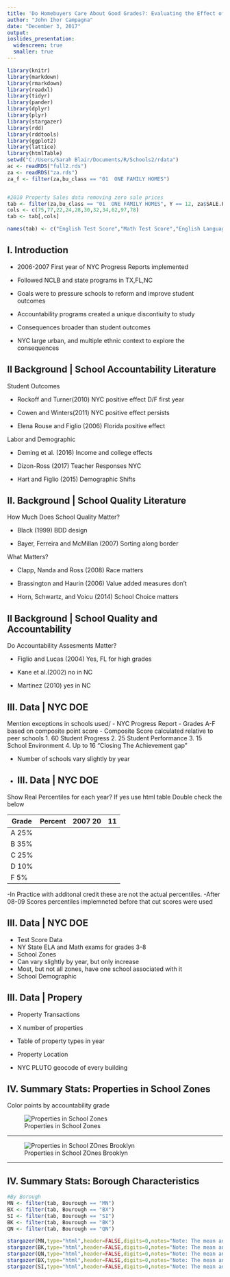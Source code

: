 ```yaml
---
title: 'Do Homebuyers Care About Good Grades?: Evaluating the Effect of NYC School Accountability Program on Housing Values'
author: "John Ihor Campagna"
date: "December 3, 2017"
output:
ioslides_presentation: 
  widescreen: true
  smaller: true
---
```


```r
library(knitr)
library(markdown)
library(rmarkdown)
library(readxl)
library(tidyr)
library(pander)
library(dplyr)
library(plyr)
library(stargazer)
library(rdd)
library(rddtools)
library(ggplot2)
library(lattice)
library(htmlTable)
setwd("C:/Users/Sarah Blair/Documents/R/Schools2/rdata")
ac <- readRDS("full2.rds")
za <- readRDS("za.rds")
za_f <- filter(za,bu_class == "01  ONE FAMILY HOMES")


#2010 Property Sales data removing zero sale prices
tab <- filter(za,bu_class == "01  ONE FAMILY HOMES", Y == 12, za$SALE.PRICE > 1000, za$SALE.PRICE < 3000000)
cols <- c(75,77,22,24,28,30,32,34,62,97,78)
tab <- tab[,cols]

names(tab) <- c("English Test Score","Math Test Score","English Language Learners Percent","Special Education Percent","Asian Percent","Black Percent","Hispanic Percent","White Percent","Accountability Grade","Sale Price", "Bourough")

```



## I. Introduction


- 2006-2007 First year of NYC Progress Reports implemented

- Followed NCLB and state programs in TX,FL,NC

- Goals were to pressure schools to reform and improve student outcomes

- Accountability programs created a unique discontiuity to study

- Consequences broader than student outcomes

- NYC large urban, and multiple ethnic context to explore the consequences

## II Background | School Accountability Literature


Student Outcomes

- Rockoff and Turner(2010) NYC positive effect D/F first year

- Cowen and Winters(2011) NYC positive effect persists

- Elena Rouse and Figlio (2006) Florida positive effect

Labor and Demographic

- Deming et al. (2016) Income and college effects

- Dizon-Ross (2017) Teacher Responses NYC

- Hart and Figlio (2015) Demographic Shifts


## II. Background | School Quality Literature


How Much Does School Quality Matter?

- Black (1999) BDD design

- Bayer, Ferreira and McMillan (2007) Sorting along border

What Matters?

- Clapp, Nanda and Ross (2008) Race matters

- Brassington and Haurin (2006) Value added measures don't

- Horn, Schwartz, and Voicu (2014) School Choice matters

## II Background | School Quality and Accountability


Do Accountability Assesments Matter?

- Figlio and Lucas (2004) Yes, FL for high grades

- Kane et al.(2002) no in NC

- Martinez (2010) yes in NC

## III. Data | NYC DOE 
Mention exceptions in schools used/
- NYC Progress Report
- Grades A-F based on composite point score 
- Composite Score calculated relative to peer schools
1. 60 Student Progress
2. 25 Student Performance
3. 15 School Environment
4. Up to 16 "Closing The Achievement gap"

- Number of schools vary slightly by year
-
## III. Data | NYC DOE 

Show Real Percentiles for each year? If yes use html table
Double check the below

Grade	Percent 2007 2011
----- --------- ------ ----
A 25%
B 35%
C 25% 
D 10%
F 5%

-In Practice with additonal credit these are not the actual percentiles.
-After 08-09 Scores percentiles implemneted before that cut scores were used

## III. Data | NYC DOE 

- Test Score Data
- NY State ELA and Math exams for grades 3-8
- School Zones
- Can vary slightly by year, but only increase
- Most, but not all zones, have one school associated with it
- School Demographic 


## III. Data | Propery


- Property Transactions
- X number of properties
- Table of property types in year

- Property Location 
- NYC PLUTO geocode of every building

## IV. Summary Stats: Properties in School Zones

Color points by accountability grade

![Properties in School Zones](C:/Users/Sarah Blair/Pictures/man_prop.png)

---

![Properties in School ZOnes Brooklyn](C:/Users/Sarah Blair/Pictures/brookl.png)

---

## IV. Summary Stats: Borough Characteristics {.flexbox .vcenter} 

``` r
#By Borough
MN <- filter(tab, Bourough == "MN")
BX <- filter(tab, Bourough == "BX")
SI <- filter(tab, Bourough == "SI")
BK <- filter(tab, Bourough == "BK")
QN <- filter(tab, Bourough == "QN")

stargazer(MN,type="html",header=FALSE,digits=0,notes="Note: The mean and SD are rounded",title= "Manhattan School Descriptive Statistics")
stargazer(BK,type="html",header=FALSE,digits=0,notes="Note: The mean and SD are rounded",title= "Brooklyn School Descriptive Statistics")
stargazer(QN,type="html",header=FALSE,digits=0,notes="Note: The mean and SD are rounded",title= "Queens School Descriptive Statistics")
stargazer(BX,type="html",header=FALSE,digits=0,notes="Note: The mean and SD are rounded",title= "Brooklyn School Descriptive Statistics")
stargazer(SI,type="html",header=FALSE,digits=0,notes="Note: The mean and SD are rounded",title= "Staten Island School Descriptive Statistics")

```
